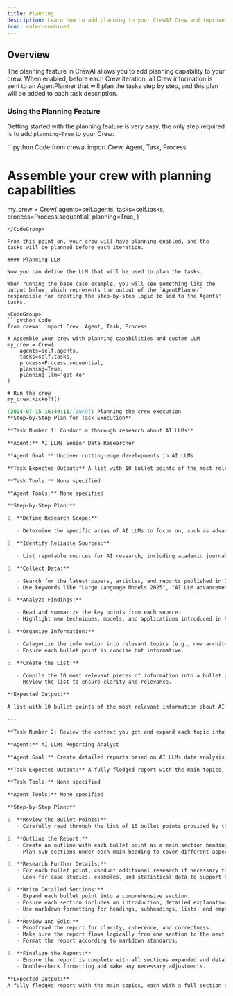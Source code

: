 ```yaml
---
title: Planning
description: Learn how to add planning to your CrewAI Crew and improve their performance.
icon: ruler-combined
---
```


## Overview

The planning feature in CrewAI allows you to add planning capability to your crew. When enabled, before each Crew iteration, 
all Crew information is sent to an AgentPlanner that will plan the tasks step by step, and this plan will be added to each task description.

### Using the Planning Feature

Getting started with the planning feature is very easy, the only step required is to add `planning=True` to your Crew:

<CodeGroup>
```python Code
from crewai import Crew, Agent, Task, Process

# Assemble your crew with planning capabilities
my_crew = Crew(
    agents=self.agents,
    tasks=self.tasks,
    process=Process.sequential,
    planning=True,
)
```
</CodeGroup>

From this point on, your crew will have planning enabled, and the tasks will be planned before each iteration.

#### Planning LLM

Now you can define the LLM that will be used to plan the tasks. 

When running the base case example, you will see something like the output below, which represents the output of the `AgentPlanner` 
responsible for creating the step-by-step logic to add to the Agents' tasks.

<CodeGroup>
```python Code
from crewai import Crew, Agent, Task, Process

# Assemble your crew with planning capabilities and custom LLM
my_crew = Crew(
    agents=self.agents,
    tasks=self.tasks,
    process=Process.sequential,
    planning=True,
    planning_llm="gpt-4o"
)

# Run the crew
my_crew.kickoff()
```

```markdown Result
[2024-07-15 16:49:11][INFO]: Planning the crew execution
**Step-by-Step Plan for Task Execution**

**Task Number 1: Conduct a thorough research about AI LLMs**

**Agent:** AI LLMs Senior Data Researcher

**Agent Goal:** Uncover cutting-edge developments in AI LLMs

**Task Expected Output:** A list with 10 bullet points of the most relevant information about AI LLMs

**Task Tools:** None specified

**Agent Tools:** None specified

**Step-by-Step Plan:**

1. **Define Research Scope:**

   - Determine the specific areas of AI LLMs to focus on, such as advancements in architecture, use cases, ethical considerations, and performance metrics.

2. **Identify Reliable Sources:**

   - List reputable sources for AI research, including academic journals, industry reports, conferences (e.g., NeurIPS, ACL), AI research labs (e.g., OpenAI, Google AI), and online databases (e.g., IEEE Xplore, arXiv).

3. **Collect Data:**

   - Search for the latest papers, articles, and reports published in 2024 and early 2025.
   - Use keywords like "Large Language Models 2025", "AI LLM advancements", "AI ethics 2025", etc.

4. **Analyze Findings:**

   - Read and summarize the key points from each source.
   - Highlight new techniques, models, and applications introduced in the past year.

5. **Organize Information:**

   - Categorize the information into relevant topics (e.g., new architectures, ethical implications, real-world applications).
   - Ensure each bullet point is concise but informative.

6. **Create the List:**

   - Compile the 10 most relevant pieces of information into a bullet point list.
   - Review the list to ensure clarity and relevance.

**Expected Output:**

A list with 10 bullet points of the most relevant information about AI LLMs.

---

**Task Number 2: Review the context you got and expand each topic into a full section for a report**

**Agent:** AI LLMs Reporting Analyst

**Agent Goal:** Create detailed reports based on AI LLMs data analysis and research findings

**Task Expected Output:** A fully fledged report with the main topics, each with a full section of information. Formatted as markdown without '```'

**Task Tools:** None specified

**Agent Tools:** None specified

**Step-by-Step Plan:**

1. **Review the Bullet Points:**
   - Carefully read through the list of 10 bullet points provided by the AI LLMs Senior Data Researcher.

2. **Outline the Report:**
   - Create an outline with each bullet point as a main section heading.
   - Plan sub-sections under each main heading to cover different aspects of the topic.

3. **Research Further Details:**
   - For each bullet point, conduct additional research if necessary to gather more detailed information.
   - Look for case studies, examples, and statistical data to support each section.

4. **Write Detailed Sections:**
   - Expand each bullet point into a comprehensive section.
   - Ensure each section includes an introduction, detailed explanation, examples, and a conclusion.
   - Use markdown formatting for headings, subheadings, lists, and emphasis.

5. **Review and Edit:**
   - Proofread the report for clarity, coherence, and correctness.
   - Make sure the report flows logically from one section to the next.
   - Format the report according to markdown standards.

6. **Finalize the Report:**
   - Ensure the report is complete with all sections expanded and detailed.
   - Double-check formatting and make any necessary adjustments.

**Expected Output:**
A fully fledged report with the main topics, each with a full section of information. Formatted as markdown without '```'.
```
</CodeGroup>